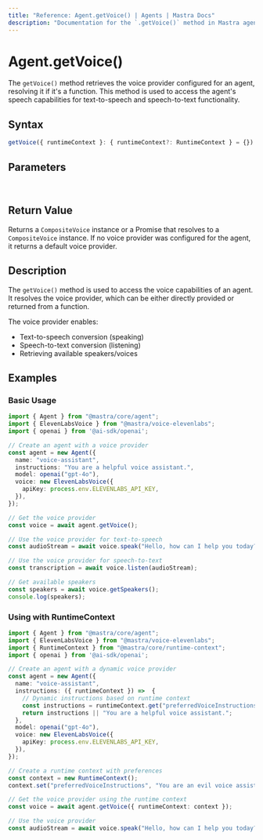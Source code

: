 ```yaml
---
title: "Reference: Agent.getVoice() | Agents | Mastra Docs"
description: "Documentation for the `.getVoice()` method in Mastra agents, which retrieves the voice provider for speech capabilities."
---
```


# Agent.getVoice()

The `getVoice()` method retrieves the voice provider configured for an agent, resolving it if it's a function. This method is used to access the agent's speech capabilities for text-to-speech and speech-to-text functionality.

## Syntax

```typescript
getVoice({ runtimeContext }: { runtimeContext?: RuntimeContext } = {}): CompositeVoice | Promise<CompositeVoice>
```

## Parameters

<br />
<PropertiesTable
  content={[
    {
      name: "runtimeContext",
      type: "RuntimeContext",
      isOptional: true,
      description: "Runtime context for dependency injection and contextual information. Defaults to a new RuntimeContext instance if not provided.",
    },
  ]}
/>

## Return Value

Returns a `CompositeVoice` instance or a Promise that resolves to a `CompositeVoice` instance. If no voice provider was configured for the agent, it returns a default voice provider.

## Description

The `getVoice()` method is used to access the voice capabilities of an agent. It resolves the voice provider, which can be either directly provided or returned from a function.

The voice provider enables:
- Text-to-speech conversion (speaking)
- Speech-to-text conversion (listening)
- Retrieving available speakers/voices

## Examples

### Basic Usage

```typescript
import { Agent } from "@mastra/core/agent";
import { ElevenLabsVoice } from "@mastra/voice-elevenlabs";
import { openai } from '@ai-sdk/openai';

// Create an agent with a voice provider
const agent = new Agent({
  name: "voice-assistant",
  instructions: "You are a helpful voice assistant.",
  model: openai("gpt-4o"),
  voice: new ElevenLabsVoice({
    apiKey: process.env.ELEVENLABS_API_KEY,
  }),
});

// Get the voice provider
const voice = await agent.getVoice();

// Use the voice provider for text-to-speech
const audioStream = await voice.speak("Hello, how can I help you today?");

// Use the voice provider for speech-to-text
const transcription = await voice.listen(audioStream);

// Get available speakers
const speakers = await voice.getSpeakers();
console.log(speakers);
```

### Using with RuntimeContext

```typescript
import { Agent } from "@mastra/core/agent";
import { ElevenLabsVoice } from "@mastra/voice-elevenlabs";
import { RuntimeContext } from "@mastra/core/runtime-context";
import { openai } from '@ai-sdk/openai';

// Create an agent with a dynamic voice provider
const agent = new Agent({
  name: "voice-assistant",
  instructions: ({ runtimeContext }) =>  {
    // Dynamic instructions based on runtime context
    const instructions = runtimeContext.get("preferredVoiceInstructions");
    return instructions || "You are a helpful voice assistant.";
  },
  model: openai("gpt-4o"),
  voice: new ElevenLabsVoice({
    apiKey: process.env.ELEVENLABS_API_KEY,
  }),
});

// Create a runtime context with preferences
const context = new RuntimeContext();
context.set("preferredVoiceInstructions", "You are an evil voice assistant");

// Get the voice provider using the runtime context
const voice = await agent.getVoice({ runtimeContext: context });

// Use the voice provider
const audioStream = await voice.speak("Hello, how can I help you today?");
```